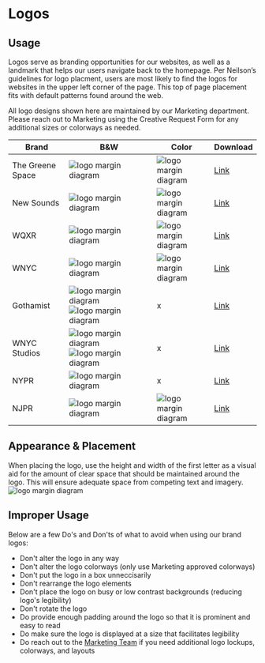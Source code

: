 
<Meta title="Components/Atoms/Logos" />



# Logos

  
## Usage

Logos serve as branding opportunities for our websites, as well as a landmark that helps our users navigate back to the homepage. Per Neilson’s guidelines for logo placment, users are most likely to find the logos for websites in the upper left corner of the page. This top of page placement fits with default patterns found around the web. 

All logo designs shown here are maintained by our Marketing department. Please reach out to Marketing using the Creative Request Form for any additional sizes or colorways as needed.

| Brand | B&W | Color | Download |
|--|--|--|--|
| The Greene Space |  <img alt="logo margin diagram" src="./images/Logo-TGS.png" /> | <img alt="logo margin diagram" src="./images/Logo-TGS-Color.png" /> | [Link](https://www.dropbox.com/home/Digital%20Team%20Folder/Logos/Greenspace) |
| New Sounds | <img alt="logo margin diagram" src="./images/Logo-NewSounds.png" /> | <img alt="logo margin diagram" src="./images/Logo-NewSounds-Color.png" /> | [Link](https://www.dropbox.com/home/Digital%20Team%20Folder/brands%20%26%20projects/WQXR/Main/New%20Sounds/Logos) |
| WQXR | <img alt="logo margin diagram" src="./images/Logo-WQXR.png" /> | <img alt="logo margin diagram" src="./images/Logo-WQXR-Color.png" /> | [Link](https://www.dropbox.com/home/Digital%20Team%20Folder/Logos/WQXR) |
| WNYC | <img alt="logo margin diagram" src="./images/Logo-WNYC.png" /> | <img alt="logo margin diagram" src="./images/Logo-WNYC-Color.png" /> | [Link](https://www.dropbox.com/home/Digital%20Team%20Folder/Logos/WNYC) |
| Gothamist | <img alt="logo margin diagram" src="./images/Logo-Gothamist-Square.png" /> <img alt="logo margin diagram" src="./images/Logo-Gothamist-Horizontal.png" /> | x | [Link](https://www.dropbox.com/home/Digital%20Team%20Folder/Logos/Gothamist_network) |
| WNYC Studios | <img alt="logo margin diagram" src="./images/Logo-WNYC Studios Square.png" /> <img alt="logo margin diagram" src="./images/Logo-WNYC Studios Horizontal.png" /> | x | [Link](https://www.dropbox.com/home/Digital%20Team%20Folder/Logos/WNYC%20Studios) |
| NYPR | <img alt="logo margin diagram" src="./images/Logo-NYPR.png" /> | x | [Link](https://www.dropbox.com/home/Digital%20Team%20Folder/Logos/NYPR) |
| NJPR | <img alt="logo margin diagram" src="./images/Logo-NJPR.png" /> | <img alt="logo margin diagram" src="./images/Logo-NJPR-Color.png" /> | [Link](https://www.dropbox.com/home/Digital%20Team%20Folder/Logos/NJPR) |

## Appearance & Placement

When placing the logo, use the height and width of the first letter as a visual aid for the amount of clear space that should be maintained around the logo. This
will ensure adequate space from competing text and imagery. 
 <img alt="logo margin diagram" src="./images/Logo-Appearance.png" />

## Improper Usage

Below are a few Do's and Don'ts of what to avoid when using our brand logos:

* Don't alter the logo in any way
* Don't alter the logo colorways (only use Marketing approved colorways)
* Don't put the logo in a box unneccisarily 
* Don't rearrange the logo elements
* Don't place the logo on busy or low contrast backgrounds (reducing logo's legibility)
* Don't rotate the logo
* Do provide enough padding around the logo so that it is prominent and easy to read
* Do make sure the logo is displayed at a size that facilitates legibility
* Do reach out to the [Marketing Team](https://docs.google.com/forms/d/e/1FAIpQLSe5tH-ENGRqjFn8Za3amlHpBWVkgvKRtl8HmK3a3c-2Ic47QA/viewform) if you need additional logo lockups, colorways, and layouts

